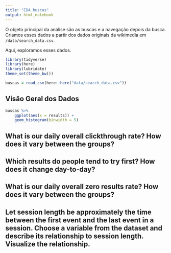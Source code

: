 ```yaml
---
title: "EDA buscas"
output: html_notebook
---
```


O objeto principal da análise são as buscas e a navegação depois da busca. Criamos esses dados a partir dos dados originais da wikimedia em `/data/search_data.csv`. 

Aqui, exploramos esses dados. 

```r
library(tidyverse)
library(here)
library(lubridate)
theme_set(theme_bw())
```

```r
buscas = read_csv(here::here("data/search_data.csv"))
```


## Visão Geral dos Dados

```r
buscas %>% 
    ggplot(aes(x = results)) + 
    geom_histogram(binwidth = 5) 
```

## What is our daily overall clickthrough rate? How does it vary between the groups?

## Which results do people tend to try first? How does it change day-to-day?

## What is our daily overall zero results rate? How does it vary between the groups?

## Let session length be approximately the time between the first event and the last event in a session. Choose a variable from the dataset and describe its relationship to session length. Visualize the relationship.

